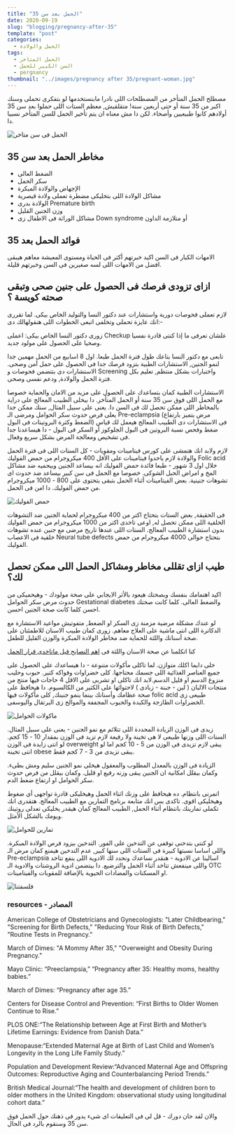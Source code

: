 ```yaml
---
title: "الحمل بعد سن 35"
date: 2020-09-19
slug: "blogging/pregnancy-after-35"
template: "post"
categories:
  - الحمل والولادة
tags:
  - الحمل المتاخر
  - السن الكبير للحمل
  - pergnancy
thumbnail: "../images/pregnancy after 35/pregnant-woman.jpg"
---
```


مصطلح الحمل المتأخر من المصطلحات اللى نادرا مابنستخدمها لو بتفكرى تحملى وسنك اكبر من 35 سنة أو حتى أربعين سنة! متقلقيش, معظم الستات اللى حملوا بعد سن 35 أولادهم كانوا طبيعيين وأصحاء. لكن دا مش معناه ان يتم تأخير الحمل للسن المتأخر نسبيا دا.

![الحمل فى سن متاخر](<../images/pregnancy after 35/pregnant-woman.jpg>)

## مخاطر الحمل بعد سن 35

- الضغط العالى
- سكر الحمل
- الإجهاض والولادة المبكرة
- مشاكل الولادة اللى بتخليكى مضطرة تعملى ولادة قيصرية
- الولادة بدرى Premature birth
- وزن الجنين القليل
- مشاكل الوراثة فى الاطفال زى Down syndrome أو متلازمة الداون

## فوائد الحمل بعد 35

الامهات الكبار فى السن اكيد خبرتهم أكثر فى الحياة ومستوى المعيشة معاهم هيبقى افضل من الامهات اللى لسه صغيرين فى السن وخبرتهم قليلة.

## ازاى تزودى فرصك فى الحصول على جنين صحى وتبقى صحته كويسة ؟

لازم تعملى فحوصات دورية واستشارات عند دكتور النسا والتوليد الخاص بيكى. لما تقررى انك عايزة تحملى وتخلفى اتبعى الخطوات اللى هنقولهالك دى:-

زورى دكتور النسا الخاص بيكى: اعملى Checkup علشان تعرفى ما إذا كنتى قادرة نفسيا وصحيا على الحصول على مولود جديد.

تابعى مع دكتور النسا بتاعك طول فترة الحمل طبعا. اول 8 اسابيع من الحمل مهمين جدا لنمو الجنين, الاستشارات الطبية بتزود فرصك جدا فى الحصول على حمل آمن وصحى. الاستشارات دى بتتضمن فحوصات و Screening واختبارات بشكل منتظم, تعليم بكل فترة الحمل والولادة, ودعم نفسى وصحى.

الاستشارات الطبية كمان بتساعدك على الحصول على مزيد من الامان والحماية خصوصا مع الحمل اللى فوق سن 35 سنة أو الحمل المتأخر. دا بيخلى الطبيب المعالج على دراية بالمخاطر اللى ممكن تحصل لك فى السن دا. يعنى على سبيل المثال, سنك ممكن جدا يعلى فرص حدوث سكر الحوامل ومرضى الـ Pre-eclampsia (مرض يتميز بارتفاع الضغط وكثرة البروتينات فى البول) فى الاستشارات دى الطبيب المعالج هيعمل لك قياس ضغط وفحص نسبة البروتين فى البول الجلوكوز أو السكر فى البول - دا هيساعدنا جدا فى تشخيص ومعالجة المرض بشكل سريع وفعال.

لازم ولابد انك هتمشى على كورس فيتامينات ومقويات - كل الستات اللى فى فترة الحمل والولادة لازم ياخدوا فيتامينات على الأقل 400 ميكروجرام من حمض الفوليك Folic acid خلال اول 3 شهور - طبعا فائدة حمض الفوليك انه بيساعد الجنين وبيحميه ضد مشاكل المخ و امراض الحبل الشوكى. خصوصا مع الحمل فى سن كبير بيساعد ضد حدوث اى تشوهات جنينية. بعض الفيتامينات أثناء الحمل بتبقى بتحتوى على 800 - 1000 ميكروجرام من حمض الفوليك. دا امن فى الحمل.

![حمض الفوليك](<../images/pregnancy after 35/folic-acid.jpg>)

فى الحقيقة, بعض الستات بتحتاج اكتر من 400 ميكروجرام لحماية الجنين ضد التشوهات الخلقية اللى ممكن تحصل له, اوعى تاخدى اكتر من 1000 ميكروجرام من حمض الفوليك بدون استشارة الطبيب المعالج. الستات اللى عندها تاريخ مرضى مع جنين عنده تشوهات خلقية فى الاعصاب Neural tube defects بتحتاج حوالى 4000 ميكروجرام من حمض الفوليك.

## طيب ازاى تقللى مخاطر ومشاكل الحمل اللى ممكن تحصل لك؟

اكيد اهتمامك بنفسك وبصحتك هيعود بالأثر الايجابي على صحة مولودك - وهيحميكى من حدوث مرض سكر الحوامل Gestational diabetes والضغط العالى. كلما كانت صحتك احسن كلما كانت صحة الجنين احسن.

لو عندك مشكلة مرضية مزمنة زى السكر او الضغط, متفوتيش مواعيد الاستشارة مع الدكاترة اللى انتى ماشية على العلاج معاهم. زورى كمان طبيب الاسنان للاطمئنان على صحة أسنانك واللثة للحماية ضد مخاطر الولادة المبكرة والوزن القليل للطفل.

كنا اتكلمنا عن صحة الاسنان واللثة فى
[اهم النصايح قبل ماتاخدى قرار الحمل](https://el3eyada.netlify.app/blogging/best-advices-before-getting-pregnant/)

خلى دايما اكلك متوازن. لما تاكلى مأكولات متنوعة - دا هيساعدك على الحصول على جميع العناصر الغذائية اللى جسمك محتاجها. كلى خضراوات وفواكه كتير. حبوب وحليب منزوع الدسم او قليل الدسم.لابد انك تاكلى او تشربى على الاقل 4 حاجات فيها منتج من منتجات الالبان ( لبن - جبنة - زبادى ) لاحتوائها على الكثير من الكالسيوم. دا هيحافظ على صحة عظامك وأسنانك بينما ينمو جنينك, كلى مأكولات فيها folic acid طبيعى زى الخضراوات الطازجة والكبدة والحبوب المجففة والموالح زى البرتقال واليوسفى.

![ماكولات الحوامل ](<../images/pregnancy after 35/food.jpg>)

زيدى فى الوزن الزيادة المحددة اللى تتلائم مع نمو الجنين - يعنى على سبيل المثال. الستات اللى وزنها طبيعى لا هى تخينة ولا رفيعة لازم تزيد فى الوزن بمقدار 10 - 15 كجم. لو انتى زايدة فى الوزن overweight يبقى لازم تزيدى فى الوزن من 5 - 10 كجم اما لو انتى تخينة obese يبقى تزيدى من 3 - 7 كجم فقط.

الزيادة فى الوزن بالمعدل المطلوب والمعقول هيخلى نمو الجنين سليم ومش بطىء. وكمان بيقلل امكانية ان الجنين يبقى وزنه رفيع او قليل. وكمان بيقلل من فرص حدوث سكر الحوامل او ارتفاع ضغط الدم.

اتمرنى بانتظام. ده هيحافظ على وزنك اثناء الحمل وهيخليكى قادرة تواجهى أي ضغوط وهيخليكى اقوى. تاكدى بس انك متابعة برنامج التمارين مع الطبيب المعالج. هتقدرى انك تكملى تمارينك بانتظام أثناء الحمل, الطبيب المعالج كمان هيقدر يخليكى تعدلى روتينك ويومك بالشكل الأمثل.

![تمارين للحوامل](<../images/pregnancy after 35/workout.jpg>)

لو كنتى بتدخنى توقفى عن التدخين على الفور. التدخين بيزود فرص الولادة المبكرة. واللى اساسا نسبتها كبيرة فى الستات اللى سنها كبير, عدم التدخين هيمنع كمان مرض الـ Pre-eclampsia
اسالينا عن الادوية - هنقدر نساعدك ونحدد لك الادوية اللى ينفع تتاخد واللى مينفعش تتاخد أثناء الحمل والترضيع. دا بيتضمن ادوية الروشتات والادوية الـ OTC او المسكنات والمضادات الحيوية بالإضافة للمقويات والفيتامينات.

![فلسفتنا](<../images/obgyn (1).png>)

### resources - المصادر

American College of Obstetricians and Gynecologists: "Later Childbearing," "Screening for Birth Defects," "Reducing Your Risk of Birth Defects," "Routine Tests in Pregnancy."

March of Dimes: "A Mommy After 35," "Overweight and Obesity During Pregnancy."

Mayo Clinic: “Preeclampsia,” “Pregnancy after 35: Healthy moms, healthy babies.” 

March of Dimes: “Pregnancy after age 35.”

Centers for Disease Control and Prevention: “First Births to Older Women Continue to Rise.”

PLOS ONE:“The Relationship between Age at First Birth and Mother’s Lifetime Earnings: Evidence from Danish Data.”

Menopause:“Extended Maternal Age at Birth of Last Child and Women’s Longevity in the Long Life Family Study.”

Population and Development Review:“Advanced Maternal Age and Offspring Outcomes: Reproductive Aging and Counterbalancing Period Trends.”

British Medical Journal:“The health and development of children born to older mothers in the United Kingdom: observational study using longitudinal cohort data.”

<div style={{padding: "15px" ,backgroundColor: "#00c390", borderRadius: "15px", color: "white"}}>
  <p>والان لقد حان دورك - قل لى فى التعليقات اى شىء يدور فى ذهنك حول الحمل فوق سن 35 وسنقوم بالرد فى الحال.
</p>

</div>
